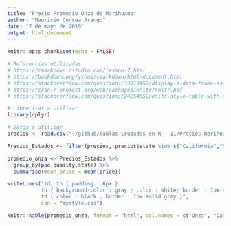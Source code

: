 ```yaml
---
title: "Precio Promedio Onza de Marihuana"
author: "Mauricio Correa Arango"
date: "7 de mayo de 2019"
output: html_document
---
```


```r
knitr::opts_chunk$set(echo = FALSE)
```

```r
# Referencias utilizadas
# https://rmarkdown.rstudio.com/lesson-7.html
# https://bookdown.org/yihui/rmarkdown/html-document.html
# https://stackoverflow.com/questions/33319457/display-a-data-frame-as-table-in-r-markdown
# https://cran.r-project.org/web/packages/knitr/knitr.pdf
# https://stackoverflow.com/questions/24254552/knitr-style-table-with-css

# Libreriras a utilizar
library(dplyr)
```

```r
# Datos a utilizar
precios <- read.csv("~/github/Tablas-Cruzadas-en-R---II/Precios marihuana.txt")
```

```r
Precios_Estados <- filter(precios, precios$state %in% c("California","New York","Illinois"))
```

```r
promedio_onza <- Precios_Estados %>% 
  group_by(ppo,quality,state) %>% 
  summarise(mean_price = mean(price))
```

```r
writeLines("td, th { padding : 6px } 
           th { background-color : gray ; color : white; border : 1px solid white; } 
           td { color : black ; border : 1px solid gray }", 
           con = "mystyle.css")

knitr::kable(promedio_onza, format = "html", col.names = c("Onza", "Calidad", "Estado", "Promedio"))
```

